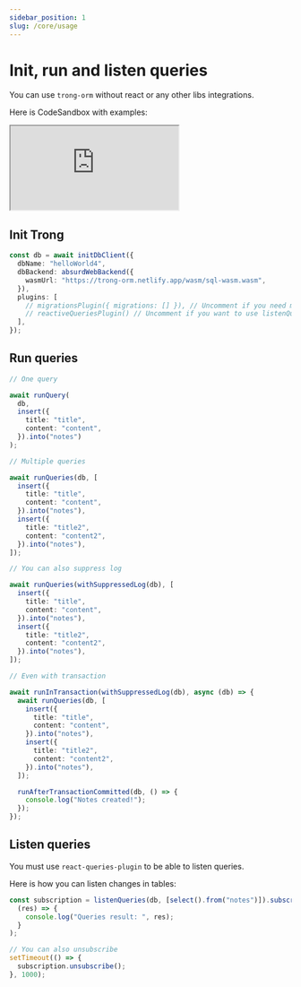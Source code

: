 ```yaml
---
sidebar_position: 1
slug: /core/usage
---
```


# Init, run and listen queries

You can use `trong-orm` without react or any other libs integrations.

Here is CodeSandbox with examples:

<iframe
  src="https://codesandbox.io/embed/epic-shape-t1v4ut?expanddevtools=1&fontsize=14&hidenavigation=1&theme=dark"
  style={{
    width: "100%",
    height: "500px",
    border: "0",
    borderRadius: "4px",
    overflow: "hidden",
  }}
  title="epic-shape-t1v4ut"
  allow="accelerometer; ambient-light-sensor; camera; encrypted-media; geolocation; gyroscope; hid; microphone; midi; payment; usb; vr; xr-spatial-tracking"
  sandbox="allow-forms allow-modals allow-popups allow-presentation allow-same-origin allow-scripts"
></iframe>

## Init Trong

```typescript
const db = await initDbClient({
  dbName: "helloWorld4",
  dbBackend: absurdWebBackend({
    wasmUrl: "https://trong-orm.netlify.app/wasm/sql-wasm.wasm",
  }),
  plugins: [
    // migrationsPlugin({ migrations: [] }), // Uncomment if you need migration support
    // reactiveQueriesPlugin() // Uncomment if you want to use listenQueries()
  ],
});
```

## Run queries

```typescript
// One query

await runQuery(
  db,
  insert({
    title: "title",
    content: "content",
  }).into("notes")
);

// Multiple queries

await runQueries(db, [
  insert({
    title: "title",
    content: "content",
  }).into("notes"),
  insert({
    title: "title2",
    content: "content2",
  }).into("notes"),
]);

// You can also suppress log

await runQueries(withSuppressedLog(db), [
  insert({
    title: "title",
    content: "content",
  }).into("notes"),
  insert({
    title: "title2",
    content: "content2",
  }).into("notes"),
]);

// Even with transaction

await runInTransaction(withSuppressedLog(db), async (db) => {
  await runQueries(db, [
    insert({
      title: "title",
      content: "content",
    }).into("notes"),
    insert({
      title: "title2",
      content: "content2",
    }).into("notes"),
  ]);

  runAfterTransactionCommitted(db, () => {
    console.log("Notes created!");
  });
});
```

## Listen queries

You must use `react-queries-plugin` to be able to listen queries.

Here is how you can listen changes in tables:

```typescript
const subscription = listenQueries(db, [select().from("notes")]).subscribe(
  (res) => {
    console.log("Queries result: ", res);
  }
);

// You can also unsubscribe
setTimeout(() => {
  subscription.unsubscribe();
}, 1000);
```
